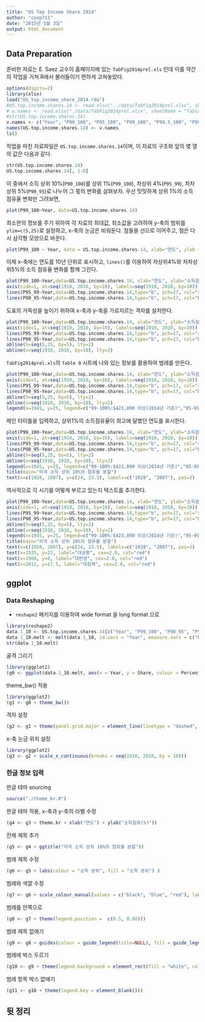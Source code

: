 ```yaml
---
title: "US Top Income Share 2014"
author: "coop711"
date: "2015년 5월 3일"
output: html_document
---
```


## Data Preparation

준비한 자료는  E. Saez 교수의 홈페이지에 있는 `TabFig2014prel.xls` 인데 이를 약간의 작업을 거쳐 R에서 불러들이기 편하게 고쳐놓았다. 

```r
options(digits=2)
library(xlsx)
load("US_top_income_share_2014.rda")
#US.top.income.shares.14 <- read.xlsx("../data/TabFig2014prel.xlsx", sheetIndex = 9, sheetName = "Table A3", startRow = 6, endRow = 107, colIndex = c(1:7, 9:13), header = FALSE)
# v.names <- read.xlsx("./data/TabFig2014prel.xlsx", sheetName = "Table A3", startRow = 4, endRow = 4, colIndex = c(2:7, 9:14), colClasses = character, header = FALSE)
#str(US.top.income.shares.14)
v.names <- c("Year", "P90_100", "P95_100", "P99_100", "P99.5_100", "P99.9_100", "P99.99_100", "P90_95", "P95_99", "P99_99.5", "P99.5_99.9", "P99.9_99.99")
names(US.top.income.shares.14) <- v.names
ls()
```

작업을 마친 자료파일은 `US.top.income.shares.14`이며, 이 자료의 구조와 앞의 몇 열의 값은 다음과 같다.

```r
str(US.top.income.shares.14)
US.top.income.shares.14[, 1:8]
```

이 중에서 소득 상위 10%(`P90_100`)를 상위 1%(`P99_100`), 차상위 4%(`P95_99`), 차차상위 5%(`P90_95`)로 나누어 그 몫의 변화를 살펴보자. 우선 밋밋하게 상위 1%의 소득 점유율 변화만 그려보면,

```r
plot(P99_100~Year, data=US.top.income.shares.14)
```

최소한의 정보를 주기 위하여 각 자료의 최대값, 최소값을 고려하여 y-축의 범위를 `ylim=c(5,25)`로 설정하고, x-축의 눈금은 비워둔다. 점들을 선으로 이어주고, 점은 다시 삼각형 모양으로 바꾼다.

```r
plot(P99_100 ~ Year, data = US.top.income.shares.14, xlab="연도", ylab = "소득점유(%)", ylim = c(5, 25), xaxt = "n", type = "b", pch = 17)
```

이제 x-축에는 연도를 10년 단위로 표시하고, `lines()`를 이용하여 차상위4%와 차차상위5%의 소득 점유율 변화를 함께 그린다.

```r
plot(P99_100~Year,data=US.top.income.shares.14, xlab="연도", ylab="소득점유(%)", ylim=c(5,25), xaxt="n", type="b",pch=17)
axis(side=1, at=seq(1910, 2010, by=10), labels=seq(1910, 2010, by=10))
lines(P95_99~Year,data=US.top.income.shares.14,type="b", pch=17, col="red")
lines(P90_95~Year,data=US.top.income.shares.14,type="b", pch=17, col="blue")
```

도표의 가독성을 높이기 위하여 x-축과 y-축을 가로지르는 격자를 설치한다.


```r
plot(P99_100~Year,data=US.top.income.shares.14, xlab="연도", ylab="소득점유(%)", ylim=c(5,25), xaxt="n", type="b",pch=17)
axis(side=1, at=seq(1910, 2010, by=10), labels=seq(1910, 2010, by=10))
lines(P95_99~Year,data=US.top.income.shares.14,type="b", pch=17, col="red")
lines(P90_95~Year,data=US.top.income.shares.14,type="b", pch=17, col="blue")
abline(h=seq(5,25, by=5), lty=2)
abline(v=seq(1910, 2010, by=10), lty=2)
```

`TabFig2014prel.xls`의 `Table 0` 시트에 나와 있는 정보를 활용하여 범례를 만든다.

```r
plot(P99_100~Year,data=US.top.income.shares.14, xlab="연도", ylab="소득점유(%)", ylim=c(5,25), xaxt="n", type="b",pch=17)
axis(side=1, at=seq(1910, 2010, by=10), labels=seq(1910, 2010, by=10))
lines(P95_99~Year,data=US.top.income.shares.14,type="b", pch=17, col="red")
lines(P90_95~Year,data=US.top.income.shares.14,type="b", pch=17, col="blue")
abline(h=seq(5,25, by=5), lty=2)
abline(v=seq(1910, 2010, by=10), lty=2)
legend(x=1945, y=25, legend=c("99-100%:$423,090 이상(2014년 기준)","95-99%:$174,240-$423,090","90-95%:$121,360-$174,240"), pch=17, col=c("black", "red", "blue"))
```

메인 타이틀을 입력하고, 상위1%의 소득점유율이 최고에 달했던 연도를 표시한다.

```r
plot(P99_100~Year,data=US.top.income.shares.14, xlab="연도", ylab="소득점유(%)", ylim=c(5,25), xaxt="n", type="b",pch=17)
axis(side=1, at=seq(1910, 2010, by=10), labels=seq(1910, 2010, by=10))
lines(P95_99~Year,data=US.top.income.shares.14,type="b", pch=17, col="red")
lines(P90_95~Year,data=US.top.income.shares.14,type="b", pch=17, col="blue")
abline(h=seq(5,25, by=5), lty=2)
abline(v=seq(1910, 2010, by=10), lty=2)
legend(x=1945, y=25, legend=c("99-100%:$423,090 이상(2014년 기준)","95-99%:$174,240-$423,090","90-95%:$121,360-$174,240"), pch=17, col=c("black", "red", "blue"))
title(main="미국 소득 상위 10%의 점유율 분할")
text(x=c(1928, 2007), y=c(24, 23.5), labels=c("1928", "2007"), pos=3)
```

역사적으로 각 시기를 어떻게 부르고 있는지 텍스트를 추가한다.

```r
plot(P99_100~Year,data=US.top.income.shares.14, xlab="연도", ylab="소득점유(%)", ylim=c(5,25), xaxt="n", type="b",pch=17)
axis(side=1, at=seq(1910, 2010, by=10), labels=seq(1910, 2010, by=10))
lines(P95_99~Year,data=US.top.income.shares.14,type="b", pch=17, col="red")
lines(P90_95~Year,data=US.top.income.shares.14,type="b", pch=17, col="blue")
abline(h=seq(5,25, by=5), lty=2)
abline(v=seq(1910, 2010, by=10), lty=2)
legend(x=1945, y=25, legend=c("99-100%:$423,090 이상(2014년 기준)","95-99%:$174,240-$423,090","90-95%:$121,360-$174,240"), pch=17, col=c("black", "red", "blue"))
title(main="미국 소득 상위 10%의 점유율 분할")
text(x=c(1928, 2007), y=c(24, 23.5), labels=c("1928", "2007"), pos=3)
text(x=1935, y=22, label="대공황", cex=2.0, col="red")
text(x=1960, y=8, label="대번영", cex=2.0, col="red")
text(x=2012, y=17.5, label="대침체", cex=2.0, col="red")
```

## ggplot

### Data Reshaping

* `reshape2` 패키지를 이용하여 wide format 을 long format 으로

```r
library(reshape2)
data.1_10 <- US.top.income.shares.14[c("Year", "P99_100", "P90_95", "P95_99")]
data.1_10.melt <- melt(data.1_10, id.vars = "Year", measure.vars = c("P99_100", "P90_95", "P95_99"), variable.name = "Percentiles", value.name = "Share")
str(data.1_10.melt)
```

골격 그리기

```r
library(ggplot2)
(g0 <- ggplot(data.1_10.melt, aes(x = Year, y = Share, colour = Percentiles)) + geom_line() + geom_point(shape=24, aes(fill = Percentiles)) + ylim(5, 25))
```

theme_bw() 적용

```r
library(ggplot2)
(g1 <- g0 + theme_bw())
```

격자 설정

```r
(g2 <- g1 + theme(panel.grid.major = element_line(linetype = "dashed", colour = "black")))
```

x-축 눈금 위치 설정

```r
library(ggplot2)
(g3 <- g2 + scale_x_continuous(breaks = seq(1910, 2010, by = 10)))
```


### 한글 정보 입력

한글 테마 sourcing

```r
source("./theme_kr.R")
```

한글 테마 적용, x-축과 y-축의 라벨 수정

```r
(g4 <- g3 + theme.kr + xlab("연도") + ylab("소득점유(%)"))
```

전체 제목 추가

```r
(g5 <- g4 + ggtitle("미국 소득 상위 10%의 점유율 분할"))
```

범례 제목 수정

```r
(g6 <- g5 + labs(colour = "소득 분위", fill = "소득 분위") )
```

범례와 색깔 수정

```r
(g7 <- g6 + scale_colour_manual(values = c("black", "blue", "red"), labels = c("99-100%:$423,090 이상(2014년기준)","95-99%:$174,240-$423,090","90-95%:$121,360-$174,240")) + scale_fill_manual(values = c("black", "blue", "red"), labels = c("99-100%:$423,090 이상(2014년기준)","95-99%:$174,240-$423,090","90-95%:$121,360-$174,240")))
```

범례를 안쪽으로

```r
(g8 <- g7 + theme(legend.position =  c(0.5, 0.88)))
```

범례 제목 없애기

```r
(g9 <- g8 + guides(colour = guide_legend(title=NULL), fill = guide_legend(title=NULL)))
```

범례에 박스 두르기

```r
(g10 <- g9 + theme(legend.background = element_rect(fill = "white", colour = "black")))
```

범례 항목 박스 없애기

```r
(g11 <- g10 + theme(legend.key = element_blank()))
```

뒷 정리
-------


